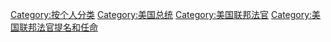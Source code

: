 [[Category:按个人分类|Category:按个人分类]]
[[Category:美国总统|Category:美国总统]]
[[Category:美国联邦法官|Category:美国联邦法官]]
[[Category:美国联邦法官提名和任命|Category:美国联邦法官提名和任命]]